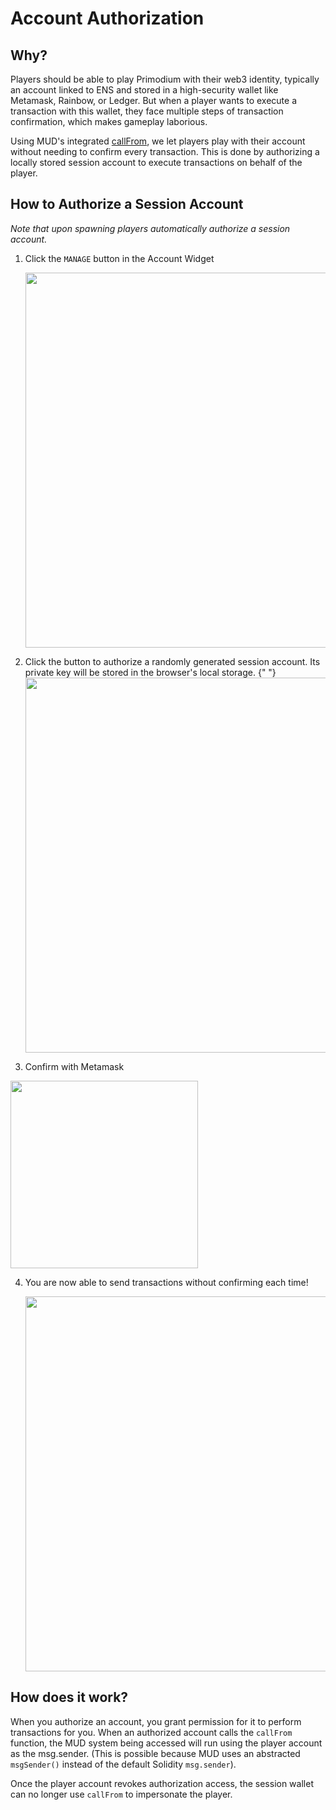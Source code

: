 # Account Authorization

## Why?

Players should be able to play Primodium with their web3 identity, typically an account linked to ENS and stored in a high-security wallet like Metamask, Rainbow, or Ledger.
But when a player wants to execute a transaction with this wallet, they face multiple steps of transaction confirmation, which makes gameplay laborious.

Using MUD's integrated [callFrom](https://mud.dev/world/systems#calling-systems), we let players play with their account without needing to confirm every transaction.
This is done by authorizing a locally stored session account to execute transactions on behalf of the player.

## How to Authorize a Session Account

_Note that upon spawning players automatically authorize a session account._

1. Click the `MANAGE` button in the Account Widget

   <img src="/authorize/authorize1.png" width="600" />

2. Click the button to authorize a randomly generated session account.
   Its private key will be stored in the browser's local storage.
   {" "}
   <img src="/authorize/authorize2.png" width="600" />
3. Confirm with Metamask

<img src="/authorize/authorize3.png" width="300" />

4. You are now able to send transactions without confirming each time!

   <img src="/authorize/authorize4.png" width="600" />

## How does it work?

When you authorize an account, you grant permission for it to perform transactions for you.
When an authorized account calls the `callFrom` function, the MUD system being accessed will run using the player account as the msg.sender.
(This is possible because MUD uses an abstracted `msgSender()` instead of the default Solidity `msg.sender`).

Once the player account revokes authorization access, the session wallet can no longer use `callFrom` to impersonate the player.
